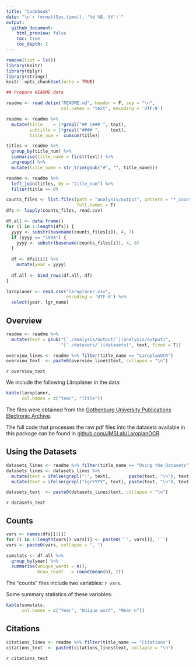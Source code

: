 ```yaml
---
title: "Codebook"
date: "\n`r format(Sys.time(), '%d %B, %Y')`"
output:
  github_document:
    html_preview: false
    toc: true
    toc_depth: 2
---
```


```r
remove(list = ls())
library(knitr)
library(dplyr)
library(stringr)
knitr::opts_chunk$set(echo = TRUE)

## Prepare README data

readme <- read.delim("README.md", header = F, sep = "\n",
                     col.names = "text", encoding = 'UTF-8')

readme <- readme %>%
  mutate(title    = 1*grepl("## |### ", text),
         subtitle = 1*grepl("#### ",    text),
         title_num =  cumsum(title))

titles <- readme %>%
  group_by(title_num) %>%
  summarise(title_name = first(text)) %>%
  ungroup() %>%
  mutate(title_name = str_trim(gsub("#", "", title_name)))

readme <- readme %>%
  left_join(titles, by = "title_num") %>%
  filter(title == 0)

```


```r
counts_files <- list.files(path = "analysis/output", pattern = "*_counts.csv",
                           full.names = T)
dfs <- lapply(counts_files, read.csv)

df.all <- data.frame()
for (i in 1:length(dfs)) {
  yyyy <- substr(basename(counts_files[i]), 4, 7)
  if (yyyy == "1994") {
    yyyy <- substr(basename(counts_files[i]), 4, 8)
  }
  
  df <- dfs[[i]] %>%
    mutate(year = yyyy)
  
  df.all <- bind_rows(df.all, df)
}

laroplaner <- read.csv("laroplaner.csv",
                       encoding = 'UTF-8') %>%
  select(year, lgr_name)
```


## Overview
```r
readme <- readme %>%
  mutate(text = gsub("[`./analysis/output/`](analysis/output)",
                     "[`./datasets/`](datasets)", text, fixed = T))

overview_lines <- readme %>% filter(title_name == "LaroplanOCR")
overview_text  <- paste0(overview_lines$text, collapse = "\n")
```


`r overview_text`

We include the following Läroplaner in the data:

```r
kable(laroplaner,
      col.names = c("Year", "Title"))
```

The files were obtained from the [Gothenburg University Publications Electronic Archive](https://gupea.ub.gu.se/).

The full code that processes the raw pdf files into the datasets available in this package can be found in [github.com/JMSLab/LaroplanOCR](https://github.com/JMSLab/LaroplanOCR).


## Using the Datasets
```r
datasets_lines <- readme %>% filter(title_name == "Using the Datasets")
datasets_lines <- datasets_lines %>%
  mutate(text = ifelse(grepl(":", text),       paste(text, "\n"), text)) %>%
  mutate(text = ifelse(grepl("lgrYYYY", text), paste(text, "\n"), text))

datasets_text  <- paste0(datasets_lines$text, collapse = "\n")
```


`r datasets_text`

## Counts
```r
vars <- names(dfs[[1]])
for (i in 1:length(vars)) vars[i] <- paste0('`', vars[i], '`')
vars <- paste0(vars, collapse = ", ")

sumstats <- df.all %>%
  group_by(year) %>%
  summarise(unique_words = n(),
            mean_count   = round(mean(n), 2))
```

The "counts" files include two variables: `r vars`.

Some summary statistics of these variables:
```r
kable(sumstats,
      col.names = c("Year", "Unique word", "Mean n"))
```


## Citations
```r
citations_lines <- readme %>% filter(title_name == "Citations")
citations_text  <- paste0(citations_lines$text, collapse = "\n")
```

`r citations_text`
